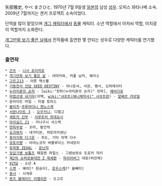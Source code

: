 矢部雅史, やべ まさひと. 1970년 7월 9일생 [[일본]]의 남성 [[성우]]. 오피스 와타나베 소속. 2009년 7월까지는 겐키 프로젝트 소속이었다.

단역을 많이 맡았으며 [[개그 캐릭터]]에서 [[동물]] 캐릭터. 소년 역할에서 아저씨 역할, 미치광이 역할까지 소화한다.

[[개그만화 보기 좋은 날]]에서 전작품에 출연한 몇 안되는 성우로 다양한 캐릭터를 연기했다.

=== 출연작 ===
 * [[간츠]] - [[니시 죠이치로]]
 * [[개그만화 보기 좋은 날]] - 야마카와, 커플 남자, 해리스
 * [[고르고13]] - 아론 맥스웰
 * [[기동전사 건담 SEED DESTINY]] - 아나운서, 사관, 병사, 오퍼레이터
 * [[누라리횬의 손자]] - [wiki:"캇파(누라리횬의 손자)" 캇파], [[헤비다유]]
 * [[마법선생 네기마]](지벡, [[wiki:"샤프트(애니제작사)" 샤프트]]판) - [[알베르 카모밀]]
 * 문라이트 마일 - 미겔 토마스
 * [[블리치]]-[[쿠루마다니 젠노스케]]
 * [[서몬나이트 3]] - [[오우키니]], 디엘고
 * [[세토의 신부]] - [[사루토비 히데요시]]
 * [[아이실드 21]] - 카나구시 사스케
 * [[연희무쌍]] - 꼬마, 황건적
 * [[요괴워치]] - 네가티븐, 히토마카센닌
 * [[용자지령 다그온]] - 히도, 기타 악역 다수
 * [[유토리쨩]] - 아야노코지 버블루이스 카네모리
 * [[유희왕 ZEXAL]] - [[문닌자]]
 * [[장갑기병 보톰즈]] 페일젠 파일스 - 그렌보랏슈 도로카 자키
 * [[제2차 슈퍼로봇대전 Z 재세편]] - [[파이어버그]] 대원(비만체)
 * [[∀건담]] - 소년 A 
 * [[스켓]] - 예띠[* 원숭이], [[호우스케]][* 올빼미]
 * [[충사]] - 시게루
 * [[퀸즈 블레이드 리벨리온]] - 도고르
